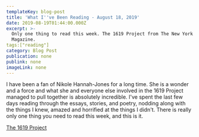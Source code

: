 ```yaml
---
templateKey: blog-post
title: 'What I''ve Been Reading - August 18, 2019'
date: 2019-08-19T01:44:00.000Z
excerpt: >-
  Only one thing to read this week. The 1619 Project from The New York Times
  Magazine.
tags:["reading"]
category: Blog Post
publication: none
publink: none
imageLink: none
---
```

I have been a fan of Nikole Hannah-Jones for a long time. She is a wonder and a force and what she and everyone else involved in the 1619 Project managed to pull together is absolutely incredible. I've spent the last few days reading through the essays, stories, and poetry, nodding along with the things I knew, amazed and horrified at the things I didn't. There is really only one thing you need to read this week, and this is it.

[The 1619 Project](https://www.nytimes.com/interactive/2019/08/14/magazine/1619-america-slavery.html)
